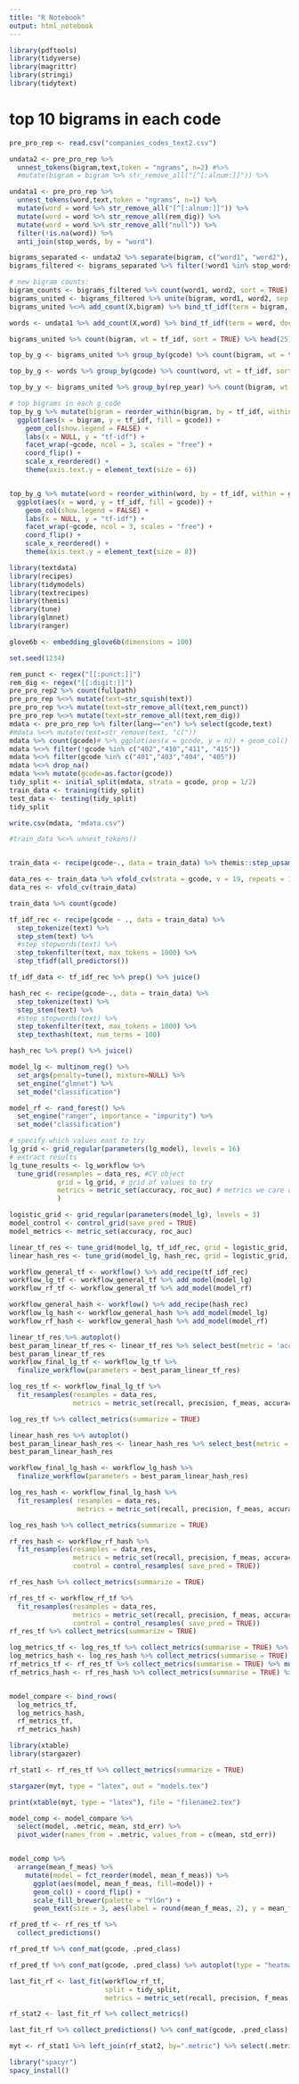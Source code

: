 ```yaml
---
title: "R Notebook"
output: html_notebook
---
```



```r
library(pdftools)
library(tidyverse)
library(magrittr)
library(stringi)
library(tidytext)

```

# top 10 bigrams in each code
```r
pre_pro_rep <- read.csv("companies_codes_text2.csv")

undata2 <- pre_pro_rep %>% 
  unnest_tokens(bigram,text,token = "ngrams", n=2) #%>% 
  #mutate(bigram = bigram %>% str_remove_all("[^[:alnum:]]")) %>% 

undata1 <- pre_pro_rep %>% 
  unnest_tokens(word,text,token = "ngrams", n=1) %>% 
  mutate(word = word %>% str_remove_all("[^[:alnum:]]")) %>% 
  mutate(word = word %>% str_remove_all(rem_dig)) %>% 
  mutate(word = word %>% str_remove_all("null")) %>% 
  filter(!is.na(word)) %>% 
  anti_join(stop_words, by = "word")

bigrams_separated <- undata2 %>% separate(bigram, c("word1", "word2"), sep = " ")
bigrams_filtered <- bigrams_separated %>% filter(!word1 %in% stop_words$word) %>% filter(!word2 %in% stop_words$word)

# new bigram counts:
bigram_counts <- bigrams_filtered %>% count(word1, word2, sort = TRUE)
bigrams_united <- bigrams_filtered %>% unite(bigram, word1, word2, sep = " ")
bigrams_united %<>% add_count(X,bigram) %>% bind_tf_idf(term = bigram, document = X, n = n)

words <- undata1 %>% add_count(X,word) %>% bind_tf_idf(term = word, document = X, n = n)

bigrams_united %>% count(bigram, wt = tf_idf, sort = TRUE) %>% head(25)

top_by_g <- bigrams_united %>% group_by(gcode) %>% count(bigram, wt = tf_idf, sort = TRUE, name = "tf_idf") %>% dplyr::slice(1:12) %>% ungroup()

top_by_g <- words %>% group_by(gcode) %>% count(word, wt = tf_idf, sort = TRUE, name = "tf_idf") %>% dplyr::slice(1:5) %>% ungroup()

top_by_y <- bigrams_united %>% group_by(rep_year) %>% count(bigram, wt = tf_idf, sort = TRUE, name = "tf_idf") %>% dplyr::slice(1:12) %>% ungroup()

# top bigrams in each g_code
top_by_g %>% mutate(bigram = reorder_within(bigram, by = tf_idf, within = gcode)) %>%
  ggplot(aes(x = bigram, y = tf_idf, fill = gcode)) +
    geom_col(show.legend = FALSE) +
    labs(x = NULL, y = "tf-idf") +
    facet_wrap(~gcode, ncol = 3, scales = "free") +
    coord_flip() +
    scale_x_reordered() +
    theme(axis.text.y = element_text(size = 6))


top_by_g %>% mutate(word = reorder_within(word, by = tf_idf, within = gcode)) %>%
  ggplot(aes(x = word, y = tf_idf, fill = gcode)) +
    geom_col(show.legend = FALSE) +
    labs(x = NULL, y = "tf-idf") +
    facet_wrap(~gcode, ncol = 3, scales = "free") +
    coord_flip() +
    scale_x_reordered() +
    theme(axis.text.y = element_text(size = 8))

```

```r
library(textdata)
library(recipes)
library(tidymodels)
library(textrecipes)
library(themis)
library(tune)
library(glmnet)
library(ranger)

glove6b <- embedding_glove6b(dimensions = 100)

set.seed(1234)

rem_punct <- regex("[[:punct:]]")
rem_dig <- regex("[[:digit:]]")
pre_pro_rep2 %>% count(fullpath)
pre_pro_rep %<>% mutate(text=str_squish(text))
pre_pro_rep %<>% mutate(text=str_remove_all(text,rem_punct))
pre_pro_rep %<>% mutate(text=str_remove_all(text,rem_dig))
mdata <- pre_pro_rep %>% filter(lang=="en") %>% select(gcode,text)
#mdata %<>% mutate(text=str_remove(text, "c("))
mdata %>% count(gcode)# %>% ggplot(aes(x = gcode, y = n)) + geom_col()
mdata %<>% filter(!gcode %in% c("402","410","411", "415"))
mdata %<>% filter(gcode %in% c("401","403","404", "405"))
mdata %<>% drop_na()
mdata %<>% mutate(gcode=as.factor(gcode))
tidy_split <- initial_split(mdata, strata = gcode, prop = 1/2)
train_data <- training(tidy_split)
test_data <- testing(tidy_split)
tidy_split

write.csv(mdata, "mdata.csv")

#train_data %<>% unnest_tokens()


train_data <- recipe(gcode~., data = train_data) %>% themis::step_upsample(gcode) %>% prep() %>% juice()

data_res <- train_data %>% vfold_cv(strata = gcode, v = 19, repeats = 1)
data_res <- vfold_cv(train_data)

train_data %>% count(gcode)
```


```r

tf_idf_rec <- recipe(gcode ~ ., data = train_data) %>%
  step_tokenize(text) %>%
  step_stem(text) %>%
  #step_stopwords(text) %>%
  step_tokenfilter(text, max_tokens = 1000) %>%
  step_tfidf(all_predictors())

tf_idf_data <- tf_idf_rec %>% prep() %>% juice()

hash_rec <- recipe(gcode~., data = train_data) %>%
  step_tokenize(text) %>%
  step_stem(text) %>%
  #step_stopwords(text) %>%
  step_tokenfilter(text, max_tokens = 1000) %>%
  step_texthash(text, num_terms = 100)

hash_rec %>% prep() %>% juice()

```


```r
model_lg <- multinom_reg() %>%
  set_args(penalty=tune(), mixture=NULL) %>% 
  set_engine("glmnet") %>%
  set_mode("classification")

model_rf <- rand_forest() %>%
  set_engine("ranger", importance = "impurity") %>%
  set_mode("classification")

```



```r
# specify which values eant to try
lg_grid <- grid_regular(parameters(lg_model), levels = 16)
# extract results
lg_tune_results <- lg_workflow %>%
  tune_grid(resamples = data_res, #CV object
            grid = lg_grid, # grid of values to try
            metrics = metric_set(accuracy, roc_auc) # metrics we care about
            )

```


```r
logistic_grid <- grid_regular(parameters(model_lg), levels = 3)
model_control <- control_grid(save_pred = TRUE)
model_metrics <- metric_set(accuracy, roc_auc)

linear_tf_res <- tune_grid(model_lg, tf_idf_rec, grid = logistic_grid, control = model_control, metrics = model_metrics, resamples = data_res)
linear_hash_res <- tune_grid(model_lg, hash_rec, grid = logistic_grid, control = model_control, metrics = model_metrics, resamples = data_res)

```



```r
workflow_general_tf <- workflow() %>% add_recipe(tf_idf_rec)
workflow_lg_tf <- workflow_general_tf %>% add_model(model_lg)
workflow_rf_tf <- workflow_general_tf %>% add_model(model_rf)

workflow_general_hash <- workflow() %>% add_recipe(hash_rec)
workflow_lg_hash <- workflow_general_hash %>% add_model(model_lg)
workflow_rf_hash <- workflow_general_hash %>% add_model(model_rf)
```


```r
linear_tf_res %>% autoplot()
best_param_linear_tf_res <- linear_tf_res %>% select_best(metric = 'accuracy')
best_param_linear_tf_res
workflow_final_lg_tf <- workflow_lg_tf %>%
  finalize_workflow(parameters = best_param_linear_tf_res)

log_res_tf <- workflow_final_lg_tf %>%
  fit_resamples(resamples = data_res,
                metrics = metric_set(recall, precision, f_meas, accuracy, kap, roc_auc, sens, spec), control = control_resamples( save_pred = TRUE))

log_res_tf %>% collect_metrics(summarize = TRUE)
```


```r
linear_hash_res %>% autoplot()
best_param_linear_hash_res <- linear_hash_res %>% select_best(metric = 'accuracy')
best_param_linear_hash_res

workflow_final_lg_hash <- workflow_lg_hash %>%
  finalize_workflow(parameters = best_param_linear_hash_res)

log_res_hash <- workflow_final_lg_hash %>%
  fit_resamples( resamples = data_res,
                 metrics = metric_set(recall, precision, f_meas, accuracy, kap, roc_auc, sens, spec), control = control_resamples(save_pred = TRUE))

log_res_hash %>% collect_metrics(summarize = TRUE)
```

```r

rf_res_hash <- workflow_rf_hash %>%
  fit_resamples(resamples = data_res,
                metrics = metric_set(recall, precision, f_meas, accuracy, kap, roc_auc, sens, spec),
                control = control_resamples( save_pred = TRUE))

rf_res_hash %>% collect_metrics(summarize = TRUE)

```


```r
rf_res_tf <- workflow_rf_tf %>%
  fit_resamples(resamples = data_res,
                metrics = metric_set(recall, precision, f_meas, accuracy, kap, roc_auc, sens, spec),
                control = control_resamples( save_pred = TRUE))
rf_res_tf %>% collect_metrics(summarize = TRUE)

```
```r


log_metrics_tf <- log_res_tf %>% collect_metrics(summarise = TRUE) %>% mutate(model = "Logistic Regression TF-idf")
log_metrics_hash <- log_res_hash %>% collect_metrics(summarise = TRUE) %>% mutate(model = "Logistic Regression Hash")
rf_metrics_tf <- rf_res_tf %>% collect_metrics(summarise = TRUE) %>% mutate(model = "Random Forest TF-idf")
rf_metrics_hash <- rf_res_hash %>% collect_metrics(summarise = TRUE) %>% mutate(model = "Random Forest Hash")


model_compare <- bind_rows(
  log_metrics_tf, 
  log_metrics_hash, 
  rf_metrics_tf, 
  rf_metrics_hash)

library(xtable)
library(stargazer)

rf_stat1 <- rf_res_tf %>% collect_metrics(summarize = TRUE)

stargazer(myt, type = "latex", out = "models.tex")

print(xtable(myt, type = "latex"), file = "filename2.tex")

model_comp <- model_compare %>%
  select(model, .metric, mean, std_err) %>%
  pivot_wider(names_from = .metric, values_from = c(mean, std_err))


model_comp %>%
  arrange(mean_f_meas) %>%
    mutate(model = fct_reorder(model, mean_f_meas)) %>%
      ggplot(aes(model, mean_f_meas, fill=model)) +
      geom_col() + coord_flip() +
      scale_fill_brewer(palette = "YlGn") +
      geom_text(size = 3, aes(label = round(mean_f_meas, 2), y = mean_f_meas + 0.08), vjust = 1)

```
```r
rf_pred_tf <- rf_res_tf %>%
  collect_predictions()

rf_pred_tf %>% conf_mat(gcode, .pred_class)

rf_pred_tf %>% conf_mat(gcode, .pred_class) %>% autoplot(type = "heatmap")
```

```r

last_fit_rf <- last_fit(workflow_rf_tf,
                        split = tidy_split,
                        metrics = metric_set(recall, precision, f_meas, accuracy, kap, roc_auc, sens, spec))

rf_stat2 <- last_fit_rf %>% collect_metrics()

last_fit_rf %>% collect_predictions() %>% conf_mat(gcode, .pred_class) %>% autoplot(type = "heatmap")

myt <- rf_stat1 %>% left_join(rf_stat2, by=".metric") %>% select(.metric, mean, std_err, .estimate)

```
```r

library("spacyr")
spacy_install()

```


